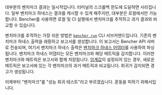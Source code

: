 대부분의 벤치마크 결과는 일시적입니다.
터미널의 스크롤백 한도에 도달하면 사라집니다.
일부 벤치마크 하네스는 결과를 캐시할 수 있게 해주지만, 대부분은 로컬에서만 가능합니다.
Bencher를 사용하면 로컬 및 CI 실행에서 벤치마크를 추적하고 과거 결과와 비교할 수 있습니다.

벤치마크를 추적하는 가장 쉬운 방법은 <code><a href="/ko/docs/explanation/bencher-run/">bencher run</a></code> CLI 서브커맨드입니다.
기존의 벤치마크 하네스 출력을 래핑하고 보고서를 생성합니다.
이 보고서는 Bencher API 서버로 전송되며,
여기서 벤치마크 하네스 출력은 [벤치마크 하네스 어댑터](/ko/docs/explanation/adapters/)를 사용하여 파싱됩니다.
벤치마크 하네스 어댑터는 모든 벤치마크와 해당 메트릭을 감지합니다.
이러한 벤치마크와 메트릭은 보고서와 함께 저장됩니다.
[임계값](/ko/docs/explanation/thresholds/)이 설정되어 있는 경우,
새로운 메트릭은 보고서에 있는 각 벤치마크의 과거 메트릭과 비교됩니다.
회귀가 감지되면 경고가 생성됩니다.

이제부터 "벤치마크"를 "성능 회귀 테스트"라고 부르겠습니다. 혼동을 피하기 위해서입니다.